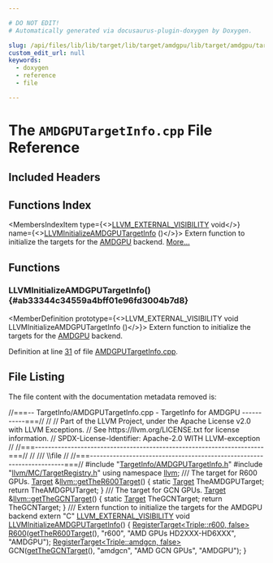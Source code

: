```yaml
---

# DO NOT EDIT!
# Automatically generated via docusaurus-plugin-doxygen by Doxygen.

slug: /api/files/lib/lib/target/lib/target/amdgpu/lib/target/amdgpu/targetinfo/amdgputargetinfo-cpp
custom_edit_url: null
keywords:
  - doxygen
  - reference
  - file

---
```





# The `AMDGPUTargetInfo.cpp` File Reference

<DoxygenPage pluginConfig={pluginConfig}>



## Included Headers

<IncludesList>
<IncludesListItem
  filePath="TargetInfo/AMDGPUTargetInfo.h"
  permalink="/docs/api/files/lib/lib/target/lib/target/amdgpu/lib/target/amdgpu/targetinfo/amdgputargetinfo-h"
  isLocal="true" />
<IncludesListItem
  filePath="llvm/MC/TargetRegistry.h"
  permalink="/docs/api/files/include/include/llvm/include/llvm/mc/targetregistry-h"
  isLocal="true" />
</IncludesList>

## Functions Index

<MembersIndex>

<MembersIndexItem
  type={<><a href="/docs/api/files/include/include/llvm/include/llvm/support/compiler-h/#adeb6f14d9f377993d79fae2efb34ecac">LLVM&#95;EXTERNAL&#95;VISIBILITY</a> void</>}
  name={<><a href="#ab33344c34559a4bff01e96fd3004b7d8">LLVMInitializeAMDGPUTargetInfo</a> ()</>}>
Extern function to initialize the targets for the <a href="/docs/api/namespaces/llvm/amdgpu">AMDGPU</a> backend. <a href="#ab33344c34559a4bff01e96fd3004b7d8">More...</a>
</MembersIndexItem>

</MembersIndex>


<SectionDefinition>

## Functions

### LLVMInitializeAMDGPUTargetInfo() {#ab33344c34559a4bff01e96fd3004b7d8}

<MemberDefinition
  prototype={<>LLVM&#95;EXTERNAL&#95;VISIBILITY void LLVMInitializeAMDGPUTargetInfo ()</>}>
Extern function to initialize the targets for the <a href="/docs/api/namespaces/llvm/amdgpu">AMDGPU</a> backend.

Definition at line <a href="#l00031">31</a> of file <a href="/docs/api/files/lib/lib/target/lib/target/amdgpu/lib/target/amdgpu/targetinfo/amdgputargetinfo-cpp">AMDGPUTargetInfo.cpp</a>.
</MemberDefinition>

</SectionDefinition>

## File Listing

The file content with the documentation metadata removed is:

<ProgramListing>

<Link id="l00001" /><CodeLine lineNumber="1"><Highlight kind="comment">//===-- TargetInfo/AMDGPUTargetInfo.cpp - TargetInfo for AMDGPU -----------===//</Highlight><Highlight kind="normal"></Highlight></CodeLine>
<Link id="l00002" /><CodeLine lineNumber="2"><Highlight kind="normal"></Highlight><Highlight kind="comment">//</Highlight><Highlight kind="normal"></Highlight></CodeLine>
<Link id="l00003" /><CodeLine lineNumber="3"><Highlight kind="normal"></Highlight><Highlight kind="comment">// Part of the LLVM Project, under the Apache License v2.0 with LLVM Exceptions.</Highlight><Highlight kind="normal"></Highlight></CodeLine>
<Link id="l00004" /><CodeLine lineNumber="4"><Highlight kind="normal"></Highlight><Highlight kind="comment">// See https://llvm.org/LICENSE.txt for license information.</Highlight><Highlight kind="normal"></Highlight></CodeLine>
<Link id="l00005" /><CodeLine lineNumber="5"><Highlight kind="normal"></Highlight><Highlight kind="comment">// SPDX-License-Identifier: Apache-2.0 WITH LLVM-exception</Highlight><Highlight kind="normal"></Highlight></CodeLine>
<Link id="l00006" /><CodeLine lineNumber="6"><Highlight kind="normal"></Highlight><Highlight kind="comment">//</Highlight><Highlight kind="normal"></Highlight></CodeLine>
<Link id="l00007" /><CodeLine lineNumber="7"><Highlight kind="normal"></Highlight><Highlight kind="comment">//===----------------------------------------------------------------------===//</Highlight><Highlight kind="normal"></Highlight></CodeLine>
<Link id="l00008" /><CodeLine lineNumber="8"><Highlight kind="normal"></Highlight><Highlight kind="comment">//</Highlight><Highlight kind="comment"></Highlight></CodeLine>
<Link id="l00009" /><CodeLine lineNumber="9"><Highlight kind="comment">/// \\file</Highlight><Highlight kind="normal"></Highlight></CodeLine>
<Link id="l00010" /><CodeLine lineNumber="10"><Highlight kind="normal"></Highlight><Highlight kind="comment">//</Highlight><Highlight kind="normal"></Highlight></CodeLine>
<Link id="l00011" /><CodeLine lineNumber="11"><Highlight kind="normal"></Highlight><Highlight kind="comment">//===----------------------------------------------------------------------===//</Highlight><Highlight kind="normal"></Highlight></CodeLine>
<Link id="l00012" /><CodeLine lineNumber="12"><Highlight kind="normal"></Highlight></CodeLine>
<Link id="l00013" /><CodeLine lineNumber="13"><Highlight kind="normal"></Highlight><Highlight kind="preprocessor">#include &quot;<a href="/docs/api/files/lib/lib/target/lib/target/amdgpu/lib/target/amdgpu/targetinfo/amdgputargetinfo-h">TargetInfo/AMDGPUTargetInfo.h</a>&quot;</Highlight><Highlight kind="normal"></Highlight></CodeLine>
<Link id="l00014" /><CodeLine lineNumber="14"><Highlight kind="normal"></Highlight><Highlight kind="preprocessor">#include &quot;<a href="/docs/api/files/include/include/llvm/include/llvm/mc/targetregistry-h">llvm/MC/TargetRegistry.h</a>&quot;</Highlight><Highlight kind="normal"></Highlight></CodeLine>
<Link id="l00015" /><CodeLine lineNumber="15"><Highlight kind="normal"></Highlight></CodeLine>
<Link id="l00016" /><CodeLine lineNumber="16"><Highlight kind="normal"></Highlight><Highlight kind="keyword">using namespace </Highlight><Highlight kind="normal"><a href="/docs/api/namespaces/llvm">llvm</a>;</Highlight></CodeLine>
<Link id="l00017" /><CodeLine lineNumber="17"><Highlight kind="normal"></Highlight><Highlight kind="comment"></Highlight></CodeLine>
<Link id="l00018" /><CodeLine lineNumber="18"><Highlight kind="comment">/// The target for R600 GPUs.</Highlight><Highlight kind="normal"></Highlight></CodeLine>
<Link id="l00019" /><CodeLine lineNumber="19" lineLink="/docs/api/namespaces/llvm/#a4e0b76a071cfed9f150bc6680ddd9081"><Highlight kind="normal"><a href="/docs/api/classes/llvm/target">Target</a> &amp;<a href="/docs/api/namespaces/llvm/#a4e0b76a071cfed9f150bc6680ddd9081">llvm::getTheR600Target</a>() &#123;</Highlight></CodeLine>
<Link id="l00020" /><CodeLine lineNumber="20"><Highlight kind="normal">  </Highlight><Highlight kind="keyword">static</Highlight><Highlight kind="normal"> <a href="/docs/api/classes/llvm/target">Target</a> TheAMDGPUTarget;</Highlight></CodeLine>
<Link id="l00021" /><CodeLine lineNumber="21"><Highlight kind="normal">  </Highlight><Highlight kind="keywordflow">return</Highlight><Highlight kind="normal"> TheAMDGPUTarget;</Highlight></CodeLine>
<Link id="l00022" /><CodeLine lineNumber="22"><Highlight kind="normal">&#125;</Highlight></CodeLine>
<Link id="l00023" /><CodeLine lineNumber="23"><Highlight kind="normal"></Highlight><Highlight kind="comment"></Highlight></CodeLine>
<Link id="l00024" /><CodeLine lineNumber="24"><Highlight kind="comment">/// The target for GCN GPUs.</Highlight><Highlight kind="normal"></Highlight></CodeLine>
<Link id="l00025" /><CodeLine lineNumber="25" lineLink="/docs/api/namespaces/llvm/#aa4a596c65b215aae8d1ae5da8d1b63fc"><Highlight kind="normal"><a href="/docs/api/classes/llvm/target">Target</a> &amp;<a href="/docs/api/namespaces/llvm/#aa4a596c65b215aae8d1ae5da8d1b63fc">llvm::getTheGCNTarget</a>() &#123;</Highlight></CodeLine>
<Link id="l00026" /><CodeLine lineNumber="26"><Highlight kind="normal">  </Highlight><Highlight kind="keyword">static</Highlight><Highlight kind="normal"> <a href="/docs/api/classes/llvm/target">Target</a> TheGCNTarget;</Highlight></CodeLine>
<Link id="l00027" /><CodeLine lineNumber="27"><Highlight kind="normal">  </Highlight><Highlight kind="keywordflow">return</Highlight><Highlight kind="normal"> TheGCNTarget;</Highlight></CodeLine>
<Link id="l00028" /><CodeLine lineNumber="28"><Highlight kind="normal">&#125;</Highlight></CodeLine>
<Link id="l00029" /><CodeLine lineNumber="29"><Highlight kind="normal"></Highlight><Highlight kind="comment"></Highlight></CodeLine>
<Link id="l00030" /><CodeLine lineNumber="30"><Highlight kind="comment">/// Extern function to initialize the targets for the AMDGPU backend</Highlight><Highlight kind="normal"></Highlight></CodeLine>
<Link id="l00031" /><CodeLine lineNumber="31" lineLink="#ab33344c34559a4bff01e96fd3004b7d8"><Highlight kind="normal"></Highlight><Highlight kind="keyword">extern</Highlight><Highlight kind="normal"> </Highlight><Highlight kind="stringliteral">&quot;C&quot;</Highlight><Highlight kind="normal"> <a href="/docs/api/files/include/include/llvm/include/llvm/support/compiler-h/#adeb6f14d9f377993d79fae2efb34ecac">LLVM&#95;EXTERNAL&#95;VISIBILITY</a> </Highlight><Highlight kind="keywordtype">void</Highlight><Highlight kind="normal"> <a href="#ab33344c34559a4bff01e96fd3004b7d8">LLVMInitializeAMDGPUTargetInfo</a>() &#123;</Highlight></CodeLine>
<Link id="l00032" /><CodeLine lineNumber="32"><Highlight kind="normal">  <a href="/docs/api/structs/llvm/registertarget">RegisterTarget&lt;Triple::r600, false&gt;</a> <a href="/docs/api/namespaces/llvm/r600">R600</a>(<a href="/docs/api/namespaces/llvm/#a4e0b76a071cfed9f150bc6680ddd9081">getTheR600Target</a>(), </Highlight><Highlight kind="stringliteral">&quot;r600&quot;</Highlight><Highlight kind="normal">,</Highlight></CodeLine>
<Link id="l00033" /><CodeLine lineNumber="33"><Highlight kind="normal">                                           </Highlight><Highlight kind="stringliteral">&quot;AMD GPUs HD2XXX-HD6XXX&quot;</Highlight><Highlight kind="normal">, </Highlight><Highlight kind="stringliteral">&quot;AMDGPU&quot;</Highlight><Highlight kind="normal">);</Highlight></CodeLine>
<Link id="l00034" /><CodeLine lineNumber="34"><Highlight kind="normal">  <a href="/docs/api/structs/llvm/registertarget">RegisterTarget&lt;Triple::amdgcn, false&gt;</a> GCN(<a href="/docs/api/namespaces/llvm/#aa4a596c65b215aae8d1ae5da8d1b63fc">getTheGCNTarget</a>(), </Highlight><Highlight kind="stringliteral">&quot;amdgcn&quot;</Highlight><Highlight kind="normal">,</Highlight></CodeLine>
<Link id="l00035" /><CodeLine lineNumber="35"><Highlight kind="normal">                                            </Highlight><Highlight kind="stringliteral">&quot;AMD GCN GPUs&quot;</Highlight><Highlight kind="normal">, </Highlight><Highlight kind="stringliteral">&quot;AMDGPU&quot;</Highlight><Highlight kind="normal">);</Highlight></CodeLine>
<Link id="l00036" /><CodeLine lineNumber="36"><Highlight kind="normal">&#125;</Highlight></CodeLine>

</ProgramListing>

</DoxygenPage>
